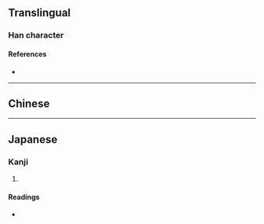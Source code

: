 {{character info}}
==Translingual==

===Han character===
{{Han char|rn=90|rad=爿|as=11|sn=15|four=|canj=VMILB|ids=⿰爿庸}}

====References====
* {{Han ref|kx=0692.220|dkj=19797|dj=1105.110|hdz=42378.160|uh=7245|ud=29253}}

----

==Chinese==
{{zh-see|墉|a}}

----

==Japanese==

===Kanji===
{{ja-kanji|grade=|rs=爿11}}

# {{rfdef|ja|sort=爿11}}

====Readings====
* {{ja-readings|on=[[よう]] (yō)|kun=[[かきね]] (kakine)}}